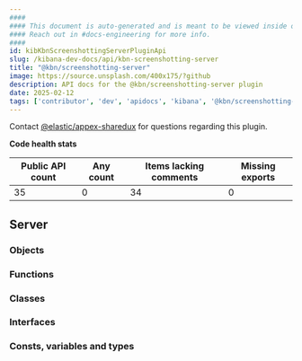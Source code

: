 ```yaml
---
####
#### This document is auto-generated and is meant to be viewed inside our experimental, new docs system.
#### Reach out in #docs-engineering for more info.
####
id: kibKbnScreenshottingServerPluginApi
slug: /kibana-dev-docs/api/kbn-screenshotting-server
title: "@kbn/screenshotting-server"
image: https://source.unsplash.com/400x175/?github
description: API docs for the @kbn/screenshotting-server plugin
date: 2025-02-12
tags: ['contributor', 'dev', 'apidocs', 'kibana', '@kbn/screenshotting-server']
---
```




Contact [@elastic/appex-sharedux](https://github.com/orgs/elastic/teams/appex-sharedux) for questions regarding this plugin.

**Code health stats**

| Public API count  | Any count | Items lacking comments | Missing exports |
|-------------------|-----------|------------------------|-----------------|
| 35 | 0 | 34 | 0 |

## Server

### Objects
<DocDefinitionList data={kbnScreenshottingServerObj.server.objects}/>

### Functions
<DocDefinitionList data={kbnScreenshottingServerObj.server.functions}/>

### Classes
<DocDefinitionList data={kbnScreenshottingServerObj.server.classes}/>

### Interfaces
<DocDefinitionList data={kbnScreenshottingServerObj.server.interfaces}/>

### Consts, variables and types
<DocDefinitionList data={kbnScreenshottingServerObj.server.misc}/>

